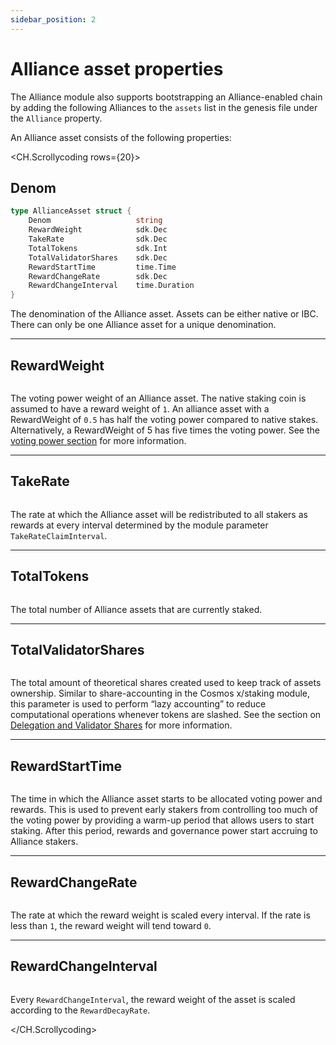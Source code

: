 ```yaml
---
sidebar_position: 2
---
```

# Alliance asset properties

The Alliance module also supports bootstrapping an Alliance-enabled chain by adding the following Alliances to the `assets` list in the genesis file under the `Alliance` property.

An Alliance asset consists of the following properties:

<CH.Scrollycoding rows={20}>

## Denom

```go AllianceAsset mark=2
type AllianceAsset struct {
    Denom                   string
    RewardWeight            sdk.Dec
    TakeRate                sdk.Dec
    TotalTokens             sdk.Int
    TotalValidatorShares    sdk.Dec
    RewardStartTime         time.Time
    RewardChangeRate	    sdk.Dec
    RewardChangeInterval    time.Duration                              
}

```

The denomination of the Alliance asset. Assets can be either native or IBC. There can only be one Alliance asset for a unique denomination.

---

## RewardWeight

```go AllianceAsset mark=3

```

The voting power weight of an Alliance asset. The native staking coin is assumed to have a reward weight of `1`. An alliance asset with a RewardWeight of `0.5` has half the voting power compared to native stakes. Alternatively, a RewardWeight of 5 has five times the voting power. See the [voting power section](../concepts/staking) for more information.

---

## TakeRate

```go AllianceAsset mark=4

```

The rate at which the Alliance asset will be redistributed to all stakers as rewards at every interval determined by the module parameter `TakeRateClaimInterval`.

---

## TotalTokens

```go AllianceAsset mark=5

```

The total number of Alliance assets that are currently staked.

---

## TotalValidatorShares

```go AllianceAsset mark=6

```

The total amount of theoretical shares created used to keep track of assets ownership. Similar to share-accounting in the Cosmos x/staking module, this parameter is used to perform “lazy accounting” to reduce computational operations whenever tokens are slashed. See the section on [Delegation and Validator Shares](../concepts/delegation.mdx) for more information.

---

## RewardStartTime

```go AllianceAsset mark=7

```

The time in which the Alliance asset starts to be allocated voting power and rewards. This is used to prevent early stakers from controlling too much of the voting power by providing a warm-up period that allows users to start staking. After this period, rewards and governance power start accruing to Alliance stakers.

--- 

## RewardChangeRate

```go AllianceAsset mark=8

```

The rate at which the reward weight is scaled every interval. If the rate is less than `1`, the reward weight will tend toward `0`. 

---

## RewardChangeInterval

```go AllianceAsset mark=9

```

Every `RewardChangeInterval`, the reward weight of the asset is scaled according to the `RewardDecayRate`.

</CH.Scrollycoding>

